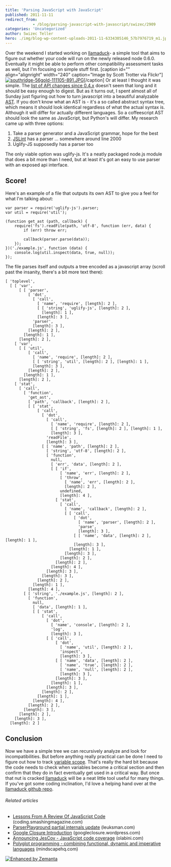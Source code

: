 ```yaml
---
title: 'Parsing JavaScript with JavaScript'
published: 2011-11-11
redirect_from: 
            - /blog/parsing-javascript-with-javascript/swizec/2909
categories: 'Uncategorized'
author: Swizec Teller
hero: ./img/blog-wp-content-uploads-2011-11-6334305146_57b7976719_m1.jpg
---
```

Over the weekend I started working on [llamaduck](https://github.com/Swizec/llamaduck)- a simple tool that aims to figure out whether your code will run on the newly released node 0.6.0. Eventually it might be able to perform other compatibility assessment tasks as well, but I'm focusing on simple stuff first. \[caption id="" align="alignright" width="240" caption="Image by Scott Trotter via Flickr"][![southridge-56gold-111105-891.JPG](./img/blog-wp-content-uploads-2011-11-6334305146_57b7976719_m1.jpg "southridge-56gold-111105-891.JPG")](http://www.flickr.com/photos/73745194@N00/6334305146)\[/caption] Or at least I thought it was simple. The [list of API changes since 0.4.x](https://github.com/joyent/node/wiki/API-changes-between-v0.4-and-v0.6) doesn't seem that long and it should be easy enough to digest. But as it turns out, I spent almost all of Sunday just figuring out how to turn javascript into a beautiful analyzable [AST](http://en.wikipedia.org/wiki/Abstract_syntax_tree "Abstract syntax tree"). If you don't know what an AST is - it's a so called abstract syntax tree, which means it should look identical regardless of what the actual syntax is. Although it will differ for actually different languages. So a coffeescript AST should look the same as JavaScript, but Python's will differ. My research came up with three options:

1. Take a parser generator and a JavaScript grammar, hope for the best
2. [JSLint](http://www.jslint.com/ "JSLint") has a parser ... somewhere around line 2000
3. Uglify-JS supposedly has a parser too

The only viable option was uglify-js. It's a neatly packaged node.js module that does a bit more than I need, but at least it's got an easy to use parser with an exposed api interface.

## Score!

Here's an example of a file that outputs its own AST to give you a feel for what I'm talking about:

```
var parser = require('uglify-js').parser;
var util = require('util');

(function get_ast (path, callback) {
    require('fs').readFile(path, 'utf-8', function (err, data) {
        if (err) throw err;

        callback(parser.parse(data));
    });
})('./example.js', function (data) {
    console.log(util.inspect(data, true, null));
});
```

The file parses itself and outputs a tree encoded as a javascript array (scroll past the insanity, there's a bit more text there):

```
[ 'toplevel',
  [ [ 'var',
      [ [ 'parser',
          [ 'dot',
            [ 'call',
              [ 'name', 'require', [length]: 2 ],
              [ [ 'string', 'uglify-js', [length]: 2 ],
                [length]: 1 ],
              [length]: 3 ],
            'parser',
            [length]: 3 ],
          [length]: 2 ],
        [length]: 1 ],
      [length]: 2 ],
    [ 'var',
      [ [ 'util',
          [ 'call',
            [ 'name', 'require', [length]: 2 ],
            [ [ 'string', 'util', [length]: 2 ], [length]: 1 ],
            [length]: 3 ],
          [length]: 2 ],
        [length]: 1 ],
      [length]: 2 ],
    [ 'stat',
      [ 'call',
        [ 'function',
          'get_ast',
          [ 'path', 'callback', [length]: 2 ],
          [ [ 'stat',
              [ 'call',
                [ 'dot',
                  [ 'call',
                    [ 'name', 'require', [length]: 2 ],
                    [ [ 'string', 'fs', [length]: 2 ], [length]: 1 ],
                    [length]: 3 ],
                  'readFile',
                  [length]: 3 ],
                [ [ 'name', 'path', [length]: 2 ],
                  [ 'string', 'utf-8', [length]: 2 ],
                  [ 'function',
                    null,
                    [ 'err', 'data', [length]: 2 ],
                    [ [ 'if',
                        [ 'name', 'err', [length]: 2 ],
                        [ 'throw',
                          [ 'name', 'err', [length]: 2 ],
                          [length]: 2 ],
                        undefined,
                        [length]: 4 ],
                      [ 'stat',
                        [ 'call',
                          [ 'name', 'callback', [length]: 2 ],
                          [ [ 'call',
                              [ 'dot',
                                [ 'name', 'parser', [length]: 2 ],
                                'parse',
                                [length]: 3 ],
                              [ [ 'name', 'data', [length]: 2 ], [length]: 1 ],
                              [length]: 3 ],
                            [length]: 1 ],
                          [length]: 3 ],
                        [length]: 2 ],
                      [length]: 2 ],
                    [length]: 4 ],
                  [length]: 3 ],
                [length]: 3 ],
              [length]: 2 ],
            [length]: 1 ],
          [length]: 4 ],
        [ [ 'string', './example.js', [length]: 2 ],
          [ 'function',
            null,
            [ 'data', [length]: 1 ],
            [ [ 'stat',
                [ 'call',
                  [ 'dot',
                    [ 'name', 'console', [length]: 2 ],
                    'log',
                    [length]: 3 ],
                  [ [ 'call',
                      [ 'dot',
                        [ 'name', 'util', [length]: 2 ],
                        'inspect',
                        [length]: 3 ],
                      [ [ 'name', 'data', [length]: 2 ],
                        [ 'name', 'true', [length]: 2 ],
                        [ 'name', 'null', [length]: 2 ],
                        [length]: 3 ],
                      [length]: 3 ],
                    [length]: 1 ],
                  [length]: 3 ],
                [length]: 2 ],
              [length]: 1 ],
            [length]: 4 ],
          [length]: 2 ],
        [length]: 3 ],
      [length]: 2 ],
    [length]: 3 ],
  [length]: 2 ]
```

## Conclusion

Now we have a simple tree we can recursively analyze and look for incompatibilities. But before anything really practical can be done I need to figure out how to track [variable scope](http://en.wikipedia.org/wiki/Scope_%28programming%29 "Scope (programming)"). That's really the hard bit because the code needs to check when variables become a critical section and then confirm that they do in fact eventually get used in a critical way. But once that nut is cracked [llamaduck](https://github.com/Swizec/llamaduck) will be a neat little tool useful for many things. If you've got some coding inclination, I'd love a helping hand over at the [llamaduck github repo](https://github.com/Swizec/llamaduck).

###### Related articles

- [Lessons From A Review Of JavaScript Code](http://coding.smashingmagazine.com/2011/10/27/lessons-from-a-review-of-javascript-code/) (coding.smashingmagazine.com)
- [ParserPlayground partial internals update](http://leuksman.com/log/2011/09/29/parserplayground-partial-internals-update/) (leuksman.com)
- [Google Closure Introduction](http://googleclosure.wordpress.com/2011/08/27/google-closure-introduction/) (googleclosure.wordpress.com)
- [Announcing JesCov - JavaScript code coverage](http://olabini.com/blog/2011/11/announcing-jescov-javascript-code-coverage/) (olabini.com)
- [Polyglot programming - combining functional, dynamic and imperative languages](http://www.mindscapehq.com/blog/index.php/2011/07/21/polyglot-programming-some-lessons-learned/) (mindscapehq.com)

[![Enhanced by Zemanta](http://img.zemanta.com/zemified_e.png?x-id=e0fdf526-3ca2-4370-ba22-f3f24a2f86af)](http://www.zemanta.com/ "Enhanced by Zemanta")